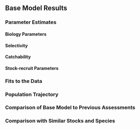 ## Base Model Results

### Parameter Estimates

#### Biology Parameters

#### Selectivity

#### Catchability

#### Stock-recruit Parameters

### Fits to the Data

### Population Trajectory

### Comparison of Base Model to Previous Assessments

### Comparison with Similar Stocks and Species